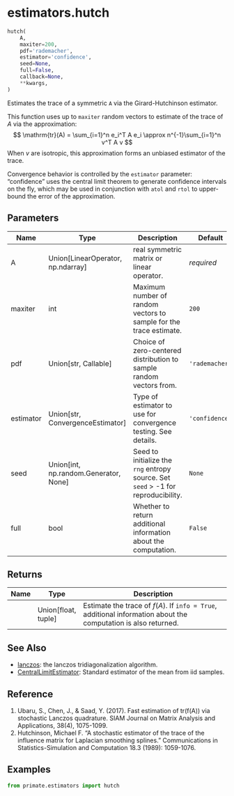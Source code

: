 # estimators.hutch { #estimators.hutch }

```python
hutch(
    A,
    maxiter=200,
    pdf='rademacher',
    estimator='confidence',
    seed=None,
    full=False,
    callback=None,
    **kwargs,
)
```

Estimates the trace of a symmetric `A` via the Girard-Hutchinson estimator.

This function uses up to `maxiter` random vectors to estimate of the trace of $A$ via the approximation:
$$ \mathrm{tr}(A) = \sum_{i=1}^n e_i^T A e_i \approx n^{-1}\sum_{i=1}^n v^T A v $$
When $v$ are isotropic, this approximation forms an unbiased estimator of the trace.

:::{.callout-note}
Convergence behavior is controlled by the `estimator` parameter: "confidence" uses the central limit theorem to generate confidence
intervals on the fly, which may be used in conjunction with `atol` and `rtol` to upper-bound the error of the approximation.
:::

## Parameters {.doc-section .doc-section-parameters}

| Name      | Type                                    | Description                                                                       | Default        |
|-----------|-----------------------------------------|-----------------------------------------------------------------------------------|----------------|
| A         | Union\[LinearOperator, np.ndarray\]     | real symmetric matrix or linear operator.                                         | _required_     |
| maxiter   | int                                     | Maximum number of random vectors to sample for the trace estimate.                | `200`          |
| pdf       | Union\[str, Callable\]                  | Choice of zero-centered distribution to sample random vectors from.               | `'rademacher'` |
| estimator | Union\[str, ConvergenceEstimator\]      | Type of estimator to use for convergence testing. See details.                    | `'confidence'` |
| seed      | Union\[int, np.random.Generator, None\] | Seed to initialize the `rng` entropy source. Set `seed` > -1 for reproducibility. | `None`         |
| full      | bool                                    | Whether to return additional information about the computation.                   | `False`        |

## Returns {.doc-section .doc-section-returns}

| Name   | Type                  | Description                                                                                                    |
|--------|-----------------------|----------------------------------------------------------------------------------------------------------------|
|        | Union\[float, tuple\] | Estimate the trace of $f(A)$. If `info = True`, additional information about the computation is also returned. |

## See Also {.doc-section .doc-section-see-also}

- [lanczos](/reference/lanczos.lanczos.md): the lanczos tridiagonalization algorithm.
- [CentralLimitEstimator](/reference/CentralLimitEstimator.md): Standard estimator of the mean from iid samples.

## Reference {.doc-section .doc-section-reference}

1. Ubaru, S., Chen, J., & Saad, Y. (2017). Fast estimation of tr(f(A)) via stochastic Lanczos quadrature. SIAM Journal on Matrix Analysis and Applications, 38(4), 1075-1099.
2. Hutchinson, Michael F. "A stochastic estimator of the trace of the influence matrix for Laplacian smoothing splines." Communications in Statistics-Simulation and Computation 18.3 (1989): 1059-1076.

## Examples {.doc-section .doc-section-examples}

```python
from primate.estimators import hutch
```